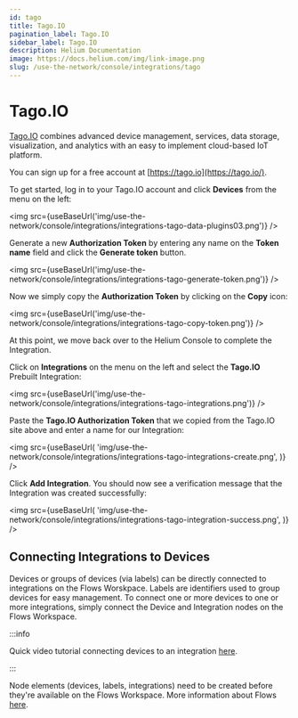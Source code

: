 ```yaml
---
id: tago
title: Tago.IO
pagination_label: Tago.IO
sidebar_label: Tago.IO
description: Helium Documentation
image: https://docs.helium.com/img/link-image.png
slug: /use-the-network/console/integrations/tago
---
```


# Tago.IO


[Tago.IO](https://tago.io/) combines advanced device management, services, data storage,
visualization, and analytics with an easy to implement cloud-based IoT platform.

You can sign up for a free account at [https://tago.io](https://tago.io/).

To get started, log in to your Tago.IO account and click **Devices** from the menu on the left:

<img
  src={useBaseUrl('img/use-the-network/console/integrations/integrations-tago-data-plugins03.png')}
/>

Generate a new **Authorization Token** by entering any name on the **Token name** field and click
the **Generate token** button.

<img
  src={useBaseUrl('img/use-the-network/console/integrations/integrations-tago-generate-token.png')}
/>

Now we simply copy the **Authorization Token** by clicking on the **Copy** icon:

<img
  src={useBaseUrl('img/use-the-network/console/integrations/integrations-tago-copy-token.png')}
/>

At this point, we move back over to the Helium Console to complete the Integration.

Click on **Integrations** on the menu on the left and select the **Tago.IO** Prebuilt Integration:

<img
  src={useBaseUrl('img/use-the-network/console/integrations/integrations-tago-integrations.png')}
/>

Paste the **Tago.IO Authorization Token** that we copied from the Tago.IO site above and enter a
name for our Integration:

<img
  src={useBaseUrl(
    'img/use-the-network/console/integrations/integrations-tago-integrations-create.png',
  )}
/>

Click **Add Integration**. You should now see a verification message that the Integration was
created successfully:

<img
  src={useBaseUrl(
    'img/use-the-network/console/integrations/integrations-tago-integration-success.png',
  )}
/>

## Connecting Integrations to Devices

Devices or groups of devices (via labels) can be directly connected to integrations on the Flows
Worskpace. Labels are identifiers used to group devices for easy management. To connect one or more
devices to one or more integrations, simply connect the Device and Integration nodes on the Flows
Workspace.

:::info

Quick video tutorial connecting devices to an integration
[here](https://www.youtube.com/watch?v=lnERw1f7TGE).

:::

Node elements (devices, labels, integrations) need to be created before they're available on the
Flows Workspace. More information about Flows [here](/use-the-network/console/flows/).
